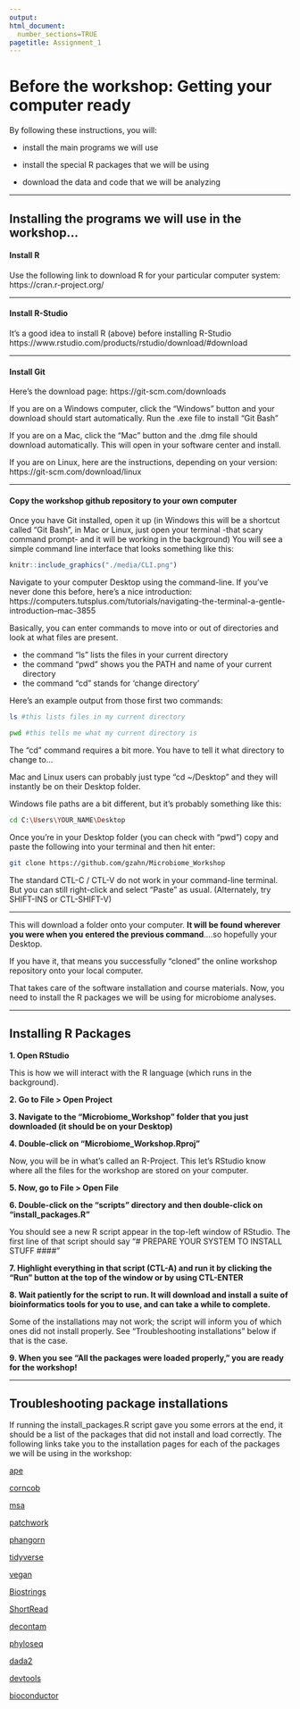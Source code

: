 ```yaml
---
output: 
html_document:
  number_sections=TRUE
pagetitle: Assignment_1
---
```


# **Before the workshop: Getting your computer ready**

By following these instructions, you will:

+ install the main programs we will use 

+ install the special R packages that we will be using

+ download the data and code that we will be analyzing


________________

## **Installing the programs we will use in the workshop...**

#### **Install R**
Use the following link to download R for your particular computer system:
https://cran.r-project.org/

---

#### **Install R-Studio**
It's a good idea to install R (above) before installing R-Studio
https://www.rstudio.com/products/rstudio/download/#download

---

#### **Install Git**

Here's the download page:
https://git-scm.com/downloads

If you are on a Windows computer, click the "Windows" button and your download should start automatically.
Run the .exe file to install "Git Bash"

If you are on a Mac, click the "Mac" button and the .dmg file should download automatically. 
This will open in your software center and install.

If you are on Linux, here are the instructions, depending on your version:
https://git-scm.com/download/linux

---

#### **Copy the workshop github repository to your own computer**

Once you have Git installed, open it up (in Windows this will be a shortcut called "Git Bash", 
in Mac or Linux, just open your terminal -that scary command prompt- and it will be working in the background)
You will see a simple command line interface that looks something like this:

```r
knitr::include_graphics("./media/CLI.png")
```


Navigate to your computer Desktop using the command-line. 
If you've never done this before, here's a nice introduction:
https://computers.tutsplus.com/tutorials/navigating-the-terminal-a-gentle-introduction--mac-3855

Basically, you can enter commands to move into or out of directories and look at what files are present.

+ the command "ls" lists the files in your current directory
+ the command "pwd" shows you the PATH and name of your current directory
+ the command "cd" stands for 'change directory'

Here's an example output from those first two commands:

```bash
ls #this lists files in my current directory
```

```bash
pwd #this tells me what my current directory is
```

The "cd" command requires a bit more. You have to tell it what directory to change to...

Mac and Linux users can probably just type "cd ~/Desktop" and they will instantly be on their Desktop folder.

Windows file paths are a bit different, but it's probably something like this:

```bash
cd C:\Users\YOUR_NAME\Desktop
```

Once you're in your Desktop folder (you can check with "pwd")
copy and paste the following into your terminal and then hit enter:

```bash
git clone https://github.com/gzahn/Microbiome_Workshop
```

The standard CTL-C / CTL-V do not work in your command-line terminal. But you can still right-click and select "Paste" as usual. (Alternately, try SHIFT-INS or CTL-SHIFT-V)

---

This will download a folder onto your computer. **It will be found wherever you were when you entered the previous command**....so hopefully your Desktop. 

If you have it, that means you successfully "cloned" the online workshop repository onto your local computer.  

That takes care of the software installation and course materials. Now, you need to install the R packages we will be using for microbiome analyses.

________________


## **Installing R Packages**

**1.  Open RStudio**

This is how we will interact with the R language (which runs in the background).

**2.  Go to File > Open Project**

**3.  Navigate to the "Microbiome_Workshop" folder that you just downloaded (it should be on your Desktop)**

**4.  Double-click on "Microbiome_Workshop.Rproj"**

Now, you will be in what's called an R-Project. This let's RStudio know where all the files for the workshop are stored on your computer.

**5.  Now, go to File > Open File**

**6.  Double-click on the "scripts" directory and then double-click on "install_packages.R"**

You should see a new R script appear in the top-left window of RStudio. The first line of that script should say "# PREPARE YOUR SYSTEM TO INSTALL STUFF ####"

**7.  Highlight everything in that script (CTL-A) and run it by clicking the "Run" button at the top of the window or by using CTL-ENTER**

**8.  Wait patiently for the script to run. It will download and install a suite of bioinformatics tools for you to use, and can take a while to complete.** 

Some of the installations may not work; the script will inform you of which ones did not install properly. See "Troubleshooting installations" below if that is the case.

**9.  When you see "All the packages were loaded properly," you are ready for the workshop!**


____

## Troubleshooting package installations

If running the install_packages.R script gave you some errors at the end, it should be a list of the packages that did not install and load correctly. The following links take you to the installation pages for each of the packages we will be using in the workshop:

[ape](http://ape-package.ird.fr/ape_installation.html){target="_blank"}

[corncob](https://github.com/bryandmartin/corncob){target="_blank"}

[msa](https://bioconductor.org/packages/release/bioc/vignettes/msa/inst/doc/msa.pdf){target="_blank"}

[patchwork](https://patchwork.data-imaginist.com/){target="_blank"}

[phangorn](https://cran.r-project.org/web/packages/phangorn/readme/README.html){target="_blank"}

[tidyverse](https://www.tidyverse.org/packages/){target="_blank"}

[vegan](https://rdrr.io/cran/vegan/){target="_blank"}

[Biostrings](https://bioconductor.org/packages/release/bioc/html/Biostrings.html){target="_blank"}

[ShortRead](https://bioconductor.org/packages/release/bioc/html/ShortRead.html){target="_blank"}

[decontam](https://github.com/benjjneb/decontam){target="_blank"}

[phyloseq](https://joey711.github.io/phyloseq/install.html){target="_blank"}

[dada2](https://benjjneb.github.io/dada2/dada-installation.html){target="_blank"}

[devtools](https://cran.r-project.org/web/packages/devtools/readme/README.html){target="_blank"}

[bioconductor](https://www.bioconductor.org/install/){target="_blank"}
<br> <br>